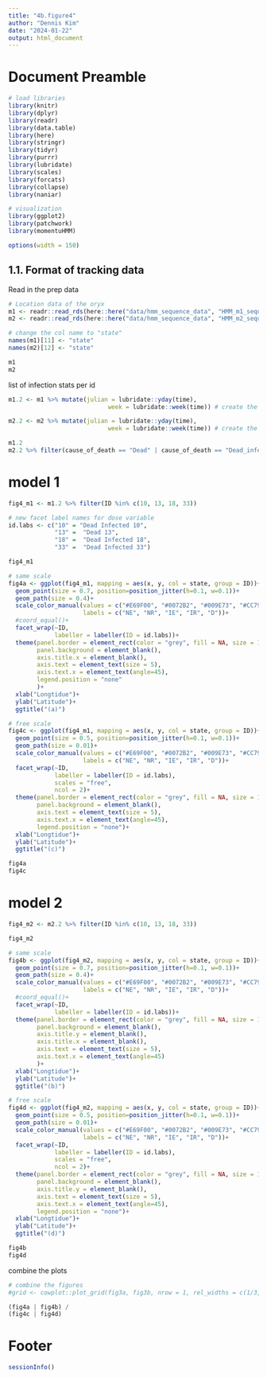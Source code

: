 ---
title: "4b.figure4"
author: "Dennis Kim"
date: "2024-01-22"
output: html_document
---

# Document Preamble 
```{r preamble, message=FALSE, warning=FALSE}
# load libraries
library(knitr)
library(dplyr)
library(readr)
library(data.table)
library(here)
library(stringr)
library(tidyr)
library(purrr)
library(lubridate)
library(scales)
library(forcats)
library(collapse)
library(naniar)

# visualization 
library(ggplot2)
library(patchwork)
library(momentuHMM)

options(width = 150)
```

## 1.1. Format of tracking data

Read in the prep data
```{r read in prep data}
# Location data of the oryx 
m1 <- readr::read_rds(here::here("data/hmm_sequence_data", "HMM_m1_sequence.rds"))
m2 <- readr::read_rds(here::here("data/hmm_sequence_data", "HMM_m2_sequence.rds"))

# change the col name to "state"
names(m1)[11] <- "state"
names(m2)[12] <- "state"

m1
m2
```

list of infection stats per id
```{r list of status}
m1.2 <- m1 %>% mutate(julian = lubridate::yday(time),
                            week = lubridate::week(time)) # create the week column

m2.2 <- m2 %>% mutate(julian = lubridate::yday(time),
                            week = lubridate::week(time)) # create the week column

m1.2 
m2.2 %>% filter(cause_of_death == "Dead" | cause_of_death == "Dead_infected") %>% distinct(ID, cause_of_death)
```

# model 1 
```{r model 1}
fig4_m1 <- m1.2 %>% filter(ID %in% c(10, 13, 18, 33))

# new facet label names for dose variable 
id.labs <- c("10" = "Dead Infected 10", 
             "13" =  "Dead 13", 
             "18" =  "Dead Infected 18", 
             "33" =  "Dead Infected 33")

fig4_m1

# same scale 
fig4a <- ggplot(fig4_m1, mapping = aes(x, y, col = state, group = ID))+
  geom_point(size = 0.7, position=position_jitter(h=0.1, w=0.1))+
  geom_path(size = 0.4)+
  scale_color_manual(values = c("#E69F00", "#0072B2", "#009E73", "#CC79A7", "black"),
                     labels = c("NE", "NR", "IE", "IR", "D"))+
  #coord_equal()+
  facet_wrap(~ID,
             labeller = labeller(ID = id.labs))+
  theme(panel.border = element_rect(color = "grey", fill = NA, size = 1), 
        panel.background = element_blank(),
        axis.title.x = element_blank(),
        axis.text = element_text(size = 5),
        axis.text.x = element_text(angle=45),
        legend.position = "none"
        )+
  xlab("Longtidue")+
  ylab("Latitude")+
  ggtitle("(a)")

# free scale 
fig4c <- ggplot(fig4_m1, mapping = aes(x, y, col = state, group = ID))+
  geom_point(size = 0.5, position=position_jitter(h=0.1, w=0.1))+
  geom_path(size = 0.01)+
  scale_color_manual(values = c("#E69F00", "#0072B2", "#009E73", "#CC79A7", "black"),
                     labels = c("NE", "NR", "IE", "IR", "D"))+
  facet_wrap(~ID,
             labeller = labeller(ID = id.labs),
             scales = "free",
             ncol = 2)+
  theme(panel.border = element_rect(color = "grey", fill = NA, size = 1), 
        panel.background = element_blank(),
        axis.text = element_text(size = 5),
        axis.text.x = element_text(angle=45),
        legend.position = "none")+
  xlab("Longtidue")+
  ylab("Latitude")+
  ggtitle("(c)")

fig4a
fig4c
```

# model 2 
```{r model 2}
fig4_m2 <- m2.2 %>% filter(ID %in% c(10, 13, 18, 33))

fig4_m2

# same scale 
fig4b <- ggplot(fig4_m2, mapping = aes(x, y, col = state, group = ID))+
  geom_point(size = 0.7, position=position_jitter(h=0.1, w=0.1))+
  geom_path(size = 0.4)+
  scale_color_manual(values = c("#E69F00", "#0072B2", "#009E73", "#CC79A7", "black"),
                     labels = c("NE", "NR", "IE", "IR", "D"))+
  #coord_equal()+
  facet_wrap(~ID,
             labeller = labeller(ID = id.labs))+
  theme(panel.border = element_rect(color = "grey", fill = NA, size = 1), 
        panel.background = element_blank(),
        axis.title.y = element_blank(),
        axis.title.x = element_blank(),
        axis.text = element_text(size = 5),
        axis.text.x = element_text(angle=45)
        )+
  xlab("Longtidue")+
  ylab("Latitude")+
  ggtitle("(b)")

# free scale 
fig4d <- ggplot(fig4_m2, mapping = aes(x, y, col = state, group = ID))+
  geom_point(size = 0.5, position=position_jitter(h=0.1, w=0.1))+
  geom_path(size = 0.01)+
  scale_color_manual(values = c("#E69F00", "#0072B2", "#009E73", "#CC79A7", "black"),
                     labels = c("NE", "NR", "IE", "IR", "D"))+
  facet_wrap(~ID,
             labeller = labeller(ID = id.labs),
             scales = "free",
             ncol = 2)+
  theme(panel.border = element_rect(color = "grey", fill = NA, size = 1), 
        panel.background = element_blank(),
        axis.title.y = element_blank(),
        axis.text = element_text(size = 5),
        axis.text.x = element_text(angle=45),
        legend.position = "none")+
  xlab("Longtidue")+
  ylab("Latitude")+
  ggtitle("(d)")

fig4b
fig4d
```


combine the plots 
```{r combine the plots}
# combine the figures 
#grid <- cowplot::plot_grid(fig3a, fig3b, nrow = 1, rel_widths = c(1/3,2/3), align = "h")

(fig4a | fig4b) /
(fig4c | fig4d)   
```

# Footer
```{r footer}
sessionInfo()
```